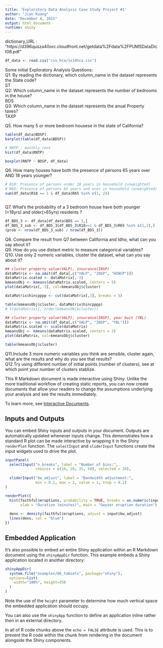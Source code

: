 ```yaml
---
title: 'Exploratory Data Analysis Case Study Project #1'
author: "Jian Kuang"
date: "December 4, 2015"
output: html_document
runtime: shiny
---
```


dictionary_URL : "https://d396qusza40orc.cloudfront.net/getdata%2Fdata%2FPUMSDataDict06.pdf"

```r
df_data <- read.csv("csv_hca/ss14hca.csv")
```

Some initial Exploratory Analysis Questions:  
Q1: By reading the dictionary, which column_name in the dataset represents the State code?  
ST  
Q2: Which column_name in the dataset represents the number of bedrooms in the house?  
BDS  
Q3: Which column_name in the dataset represents the anual Property taxes?  
TAXP 

Q5. How many 5 or more bedroom housese in the state of California?  
```r
table(df_data$BDSP)
barplot(table(df_data$BDSP))

# RNTP : monthly rent
hist(df_data$RNTP)

boxplot(RNTP ~ BDSP, df_data)

```
Q6. How many houses have both the presence of persons 65 years over AND 18 years younger?
```r
# R18: Presence of persons under 18 years in household (unweighted)
# R65: Presence of persons 65 years and over in household (unweighted)
sum(df_data$R18 == 1 & df_data$R65 %in% c(1, 2))



```
Q7. What’s the probability of a 3 bedroom house have both younger (<18yrs) and older(>65yrs) residents ? 
```r
df_BDS_3 <- df_data[df_data$BDS == 3,]
df_BDS_3_sub <- df_BDS_3[df_BDS_3$R18==1 & df_BDS_3$R65 %in% c(1,2),]
(prob <- nrow(df_BDS_3_sub) / nrow(df_BDS_3))
```
Q8. Compare the result from Q7 between California and Idho, what can you say about it?  
Q9. How do you use distant metric to measure categorical variables?  
Q10. Use only 2 numeric variables, cluster the dataset, what can you say about it?  
```r
## cluster property value(VALP), insurance(INSP)
dataMatrix <- na.omit(df_data[,c("VALP", "INSP", "HINCP")])
dataMatrix.scaled <- dataMatrix[,-3]
kmeansObj <- kmeans(dataMatrix.scaled, centers = 5)
plot(dataMatrix[,-3], col=kmeansObj$cluster)

dataMatrix$hincpppp <- cut(dataMatrix[,3], breaks = 5)

table(kmeansObj$cluster, dataMatrix$hincpppp)
# t(dataMatrix)[, order(kmeansObj$cluster)]

## cluster property value(VALP), insurance(INSP), year buit (YBL)
dataMatrix <- na.omit(df_data[,c("VALP", "INSP", "YBL")])
dataMatrix.scaled <- scale(dataMatrix)
kmeansObj <- kmeans(dataMatrix.scaled, centers = 3)
plot(dataMatrix, col=kmeansObj$cluster)

table(kmeansObj$cluster)
```

Q11.Include 3 more numeric variables you think are sensible, cluster again, what are the results and why do you see that results?  
Q12.Try using different number of initial points (number of clusters), see at which point your number of clusters stablize.  




This R Markdown document is made interactive using Shiny. Unlike the more traditional workflow of creating static reports, you can now create documents that allow your readers to change the assumptions underlying your analysis and see the results immediately. 

To learn more, see [Interactive Documents](http://rmarkdown.rstudio.com/authoring_shiny.html).

## Inputs and Outputs

You can embed Shiny inputs and outputs in your document. Outputs are automatically updated whenever inputs change.  This demonstrates how a standard R plot can be made interactive by wrapping it in the Shiny `renderPlot` function. The `selectInput` and `sliderInput` functions create the input widgets used to drive the plot.

```r
inputPanel(
  selectInput("n_breaks", label = "Number of bins:",
              choices = c(10, 20, 35, 50), selected = 20),
  
  sliderInput("bw_adjust", label = "Bandwidth adjustment:",
              min = 0.2, max = 2, value = 1, step = 0.2)
)

renderPlot({
  hist(faithful$eruptions, probability = TRUE, breaks = as.numeric(input$n_breaks),
       xlab = "Duration (minutes)", main = "Geyser eruption duration")
  
  dens <- density(faithful$eruptions, adjust = input$bw_adjust)
  lines(dens, col = "blue")
})
```

## Embedded Application

It's also possible to embed an entire Shiny application within an R Markdown document using the `shinyAppDir` function. This example embeds a Shiny application located in another directory:

```r
shinyAppDir(
  system.file("examples/06_tabsets", package="shiny"),
  options=list(
    width="100%", height=550
  )
)
```

Note the use of the `height` parameter to determine how much vertical space the embedded application should occupy.

You can also use the `shinyApp` function to define an application inline rather then in an external directory.

In all of R code chunks above the `echo = FALSE` attribute is used. This is to prevent the R code within the chunk from rendering in the document alongside the Shiny components.



